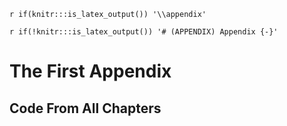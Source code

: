 `r if(knitr:::is_latex_output()) '\\appendix'`

`r if(!knitr:::is_latex_output()) '# (APPENDIX) Appendix {-}'` 
<!--
The first appendix must start with the above text. Do not remove!
-->

# The First Appendix

## Code From All Chapters

```r
```


```r
```